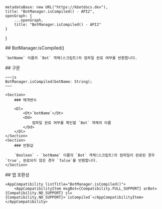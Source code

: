 
    metadataBase: new URL("https://kbotdocs.dev"),
    title: "BotManager.isCompiled() - API2",
    openGraph: {
        ...openGraph,
        title: "BotManager.isCompiled() - API2"
    }
}

<Section>
    ## BotManager.isCompiled()

    `botName` 이름의 `Bot` 객체(스크립트)의 컴파일 완료 여부를 반환합니다.
</Section>
<Section>
    ## 구문

    ~~~js
    BotManager.isCompiled(botName: String);
    ~~~

    <Section>
        ### 매개변수

        <Dl>
            <Dt>`botName`</Dt>
            <Dd>
                컴파일 완료 여부를 확인할 `Bot` 객체의 이름
            </Dd>
        </Dl>
    </Section>
    <Section>
        ### 반환값

        `Boolean` - `botName` 이름의 `Bot` 객체(스크립트)의 컴파일이 완료된 경우 `true`, 완료되지 않은 경우 `false`를 반환합니다.
    </Section>
</Section>
<Section>
    ## 앱 호환성

    <AppCompatibility listTitle="BotManager.isCompiled()">
        <AppCompatibilityItem msgBot={Compatibility.FULL_SUPPORT} arBot={Compatibility.NO_SUPPORT} sl={Compatibility.NO_SUPPORT}>`isCompiled`</AppCompatibilityItem>
    </AppCompatibility>
</Section>